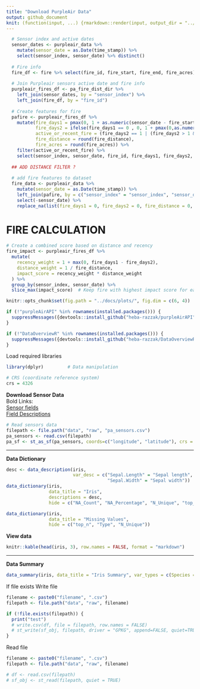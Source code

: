 ```yaml
---
title: "Download PurpleAir Data" 
output: github_document
knit: (function(input, ...) {rmarkdown::render(input, output_dir = "../docs", )})
---
```


```r
  # Sensor index and active dates
  sensor_dates <- purpleair_data %>% 
    mutate(sensor_date = as.Date(time_stamp)) %>%
    select(sensor_index, sensor_date) %>% distinct()
  
  # Fire info
  fire_df <- fire %>% select(fire_id, fire_start, fire_end, fire_acres) %>% st_drop_geometry()
  
  # Join Purpleair sensors active date and fire info
  purpleair_fires_df <- pa_fire_dist_dir %>%
    left_join(sensor_dates, by = "sensor_index") %>%
    left_join(fire_df, by = "fire_id")
  
  # Create features for fire
  pafire <- purpleair_fires_df %>%
    mutate(fire_days1 = pmax(0, 1 + as.numeric(sensor_date - fire_start)),
           fire_days2 = ifelse(fire_days1 == 0 , 0, 1 + pmax(0,as.numeric(sensor_date - fire_end))),
           active_or_recent_fire = (fire_days2 == 1 | (fire_days2 > 1 & fire_days2 <= 8)),
           fire_distance = round(fire_distance),
           fire_acres = round(fire_acres)) %>% 
    filter(active_or_recent_fire) %>%
    select(sensor_index, sensor_date, fire_id, fire_days1, fire_days2, fire_distance, fire_acres, fire_direction)
  
  ## ADD DISTANCE FILTER ?
  
  # add fire features to dataset
  fire_data <- purpleair_data %>%
    mutate(sensor_date = as.Date(time_stamp)) %>%
    left_join(pafire, by = c("sensor_index" = "sensor_index", "sensor_date" = "sensor_date")) %>%
    select(-sensor_date) %>%
    replace_na(list(fire_days1 = 0, fire_days2 = 0, fire_distance = 0, fire_acres = 0, fire_direction = 0))
```

# FIRE CALCULATION
```r
# Create a combined score based on distance and recency
fire_impact <- purpleair_fires_df %>%
  mutate(
    recency_weight = 1 + max(0, fire_days1 - fire_days2),
    distance_weight = 1 / fire_distance,
    impact_score = recency_weight * distance_weight
  ) %>%
  group_by(sensor_index, sensor_date) %>%
  slice_max(impact_score)  # Keep fire with highest impact score for each sensor and date

```


```r
knitr::opts_chunk$set(fig.path = "../docs/plots/", fig.dim = c(6, 4))
```

```r
if (!"purpleAirAPI" %in% rownames(installed.packages())) {
  suppressMessages({devtools::install_github("heba-razzak/purpleAirAPI")})
}

if (!"DataOverviewR" %in% rownames(installed.packages())) {
  suppressMessages({devtools::install_github("heba-razzak/DataOverviewR")})
}
```

Load required libraries

```r
library(dplyr)         # Data manipulation
```

```r
# CRS (coordinate reference system)
crs = 4326
```

**Download Sensor Data**\
Bold
Links:\
[Sensor fields](https://api.purpleair.com/#api-sensors-get-sensor-data)\
[Field Descriptions](https://community.purpleair.com/t/api-history-fields-descriptions/4652)

```r
# Read sensors data
filepath <- file.path("data", "raw", "pa_sensors.csv")
pa_sensors <- read.csv(filepath)
pa_sf <- st_as_sf(pa_sensors, coords=c("longitude", "latitude"), crs = 4326)
```
---

**Data Dictionary**

```r
desc <- data_description(iris, 
                         var_desc = c("Sepal.Length" = "Sepal length",
                                      "Sepal.Width" = "Sepal width"))
data_dictionary(iris, 
                data_title = "Iris", 
                descriptions = desc, 
                hide = c("NA_Count", "NA_Percentage", "N_Unique", "top_n"))
```

```r
data_dictionary(iris, 
                data_title = "Missing Values",
                hide = c("top_n", "Type", "N_Unique"))
```

**View data**

```r
knitr::kable(head(iris, 3), row.names = FALSE, format = "markdown")
```

---

**Data Summary**

```r
data_summary(iris, data_title = "Iris Summary", var_types = c(Species = "date"))
```

If file exists
Write file

```r
filename <- paste0("filename", ".csv")
filepath <- file.path("data", "raw", filename)

if (!file.exists(filepath)) {
  print("test")
  # write.csv(df, file = filepath, row.names = FALSE)
  # st_write(sf_obj, filepath, driver = "GPKG", append=FALSE, quiet=TRUE)
}
```

Read file

```r
filename <- paste0("filename", ".csv")
filepath <- file.path("data", "raw", filename)

# df <- read.csv(filepath)
# sf_obj <- st_read(filepath, quiet = TRUE)

```
